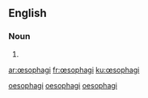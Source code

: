 {{also|oesophagi}}
==English==

===Noun===
{{head|en}}

# {{irregular plural of|œsophagus}}

[[Category:British English forms|oesophagi]]
[[Category:English irregular plurals ending in "-i"|oesophagi]]
[[Category:English terms spelled with Œ|oesophagi]]

[[ar:œsophagi]]
[[fr:œsophagi]]
[[ku:œsophagi]]